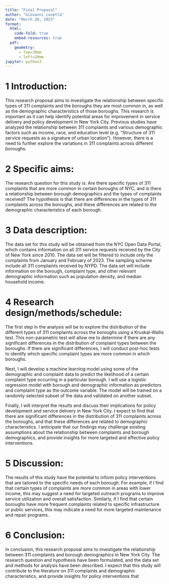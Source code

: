 ```yaml
---
title: "Final Proposal"
author: "Giovanni Lunetta"
date: "March 20, 2023"
format:
  html:
    code-fold: true
    embed-resources: true
  pdf: 
    geometry: 
      - top=30mm
      - left=20mm
jupyter: python3
---
```


# 1 Introduction:
This research proposal aims to investigate the relationship between specific types of 311 complaints and the boroughs they are most common in, as well as the demographic characteristics of those boroughs. This research is important as it can help identify potential areas for improvement in service delivery and policy development in New York City. Previous studies have analyzed the relationship between 311 complaints and various demographic factors such as income, race, and education level (e.g. "Structure of 311 service requests as a signature of urban location"). However, there is a need to further explore the variations in 311 complaints across different boroughs.

# 2 Specific aims:
The research question for this study is: Are there specific types of 311 complaints that are more common in certain boroughs of NYC, and is there a relationship between borough demographics and the types of complaints received? The hypothesis is that there are differences in the types of 311 complaints across the boroughs, and these differences are related to the demographic characteristics of each borough.

# 3 Data description:
The data set for this study will be obtained from the NYC Open Data Portal, which contains information on all 311 service requests received by the City of New York since 2010. The data set will be filtered to include only the complaints from January and February of 2023. The sampling scheme include all 311 complaints received by NYPD. The data set will include information on the borough, complaint type, and other relevant demographic information such as population density, and median household income.

# 4 Research design/methods/schedule:
The first step in the analysis will be to explore the distribution of the different types of 311 complaints across the boroughs using a Kruskal-Wallis test. This non-parametric test will allow me to determine if there are any significant differences in the distribution of complaint types between the boroughs. If there are significant differences, I will conduct post-hoc tests to identify which specific complaint types are more common in which boroughs.

Next, I will develop a machine learning model using some of the demographic and complaint data to predict the likelihood of a certain complaint type occurring in a particular borough. I will use a logistic regression model with borough and demographic information as predictors and complaint type as the outcome variable. The model will be trained on a randomly selected subset of the data and validated on another subset.

Finally, I will interpret the results and discuss their implications for policy development and service delivery in New York City. I expect to find that there are significant differences in the distribution of 311 complaints across the boroughs, and that these differences are related to demographic characteristics. I anticipate that our findings may challenge existing assumptions about the relationship between complaints and borough demographics, and provide insights for more targeted and effective policy interventions.

# 5 Discussion:
The results of this study have the potential to inform policy interventions that are tailored to the specific needs of each borough. For example, if I find that certain types of complaints are more common in areas with lower income, this may suggest a need for targeted outreach programs to improve service utilization and overall satisfaction. Similarly, if I find that certain boroughs have more frequent complaints related to specific infrastructure or public services, this may indicate a need for more targeted maintenance and repair programs.

# 6 Conclusion:
In conclusion, this research proposal aims to investigate the relationship between 311 complaints and borough demographics in New York City. The research question and hypothesis have been formulated, and the data set and methods for analysis have been described. I expect that this study will contribute to the literature on 311 complaints and demographic characteristics, and provide insights for policy interventions that